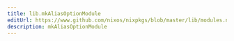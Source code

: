 ```yaml
---
title: lib.mkAliasOptionModule
editUrl: https://www.github.com/nixos/nixpkgs/blob/master/lib/modules.nix#L1217C25
description: mkAliasOptionModule
---
```




<LinkCard
    title="Contribute Now!"
    description="API Documentation is done in our source code"
    href="https://www.github.com/nixos/nixpkgs/blob/master/lib/modules.nix#L1217C25"
/>

